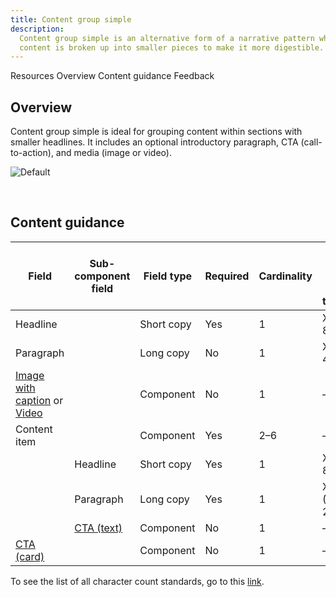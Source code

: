 ```yaml
---
title: Content group simple
description:
  Content group simple is an alternative form of a narrative pattern where the
  content is broken up into smaller pieces to make it more digestible.
---
```



<ComponentDescription name="Content group simple" type="layout" />

<AnchorLinks>

<AnchorLink>Resources</AnchorLink>
<AnchorLink>Overview</AnchorLink>
<AnchorLink>Content guidance</AnchorLink>
<AnchorLink>Feedback</AnchorLink>

</AnchorLinks>

<ResourceLinks name="Content group simple" type="layout" />

## Overview

Content group simple is ideal for grouping content within sections with smaller
headlines. It includes an optional introductory paragraph, CTA (call-to-action),
and media (image or video).

![Default](../../images/pattern/content-group-simple/default.jpg)

<br />

## Content guidance

| Field                                                                                                                                                      | Sub-component <br/>field                                                | Field type | Required | Cardinality | Max character size <br/>(English / translated) |
| ---------------------------------------------------------------------------------------------------------------------------------------------------------- | ----------------------------------------------------------------------- | ---------- | -------- | ----------- | ---------------------------------------------- |
| Headline                                                                                                                                                   |                                                                         | Short copy | Yes      | 1           | XS (65 / 85)                                   |
| Paragraph                                                                                                                                                  |                                                                         | Long copy  | No       | 1           | XXL (350 / 450)                                |
| [Image with caption](https://www.ibm.com/standards/carbon/components/image-with-caption) or [Video](https://www.ibm.com/standards/carbon/components/video) |                                                                         | Component  | No       | 1           | –                                              |
| Content item                                                                                                                                               |                                                                         | Component  | Yes      | 2–6         | –                                              |
|                                                                                                                                                            | Headline                                                                | Short copy | Yes      | 1           | XS (65 / 85)                                   |
|                                                                                                                                                            | Paragraph                                                               | Long copy  | Yes      | 1           | XXXXL (1600 / 2400)                            |
|                                                                                                                                                            | [CTA (text)](https://www.ibm.com/standards/carbon/components/cta/#text) | Component  | No       | 1           | –                                              |
| [CTA (card)](https://www.ibm.com/standards/carbon/components/cta/#card)                                                                                    |                                                                         | Component  | No       | 1           | –                                              |

To see the list of all character count standards, go to this
<a href="https://github.com/carbon-design-system/carbon-for-ibm-dotcom-website/wiki/Character-count-standards" target="_blank" rel="noreferrer">link</a>.

<ComponentFooter name="Content group simple" type="layout" />

